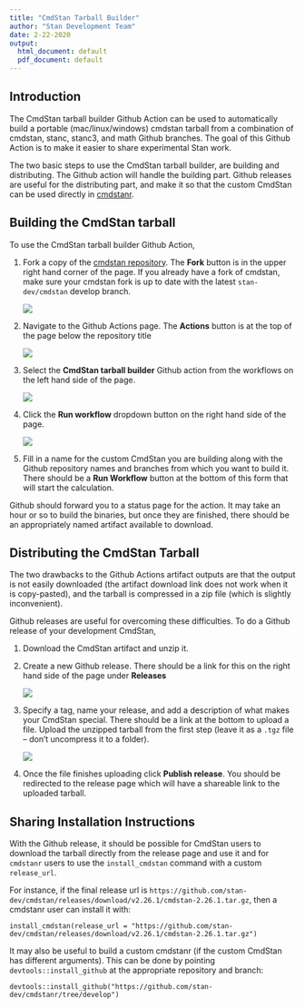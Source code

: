 ```yaml
---
title: "CmdStan Tarball Builder"
author: "Stan Development Team"
date: 2-22-2020
output:
  html_document: default
  pdf_document: default
---
```


## Introduction

The CmdStan tarball builder Github Action can be used to automatically build a
portable (mac/linux/windows) cmdstan tarball from a combination of cmdstan,
stanc, stanc3, and math Github branches. The goal of this Github Action is to
make it easier to share experimental Stan work.

The two basic steps to use the CmdStan tarball builder, are building and
distributing. The Github action will handle the building part. Github releases
are useful for the distributing part, and make it so that the custom CmdStan
can be used directly in [cmdstanr](https://mc-stan.org/cmdstanr/).

## Building the CmdStan tarball

To use the CmdStan tarball builder Github Action,

1. Fork a copy of the [cmdstan repository](https://github.com/stan-dev/cmdstan).
The **Fork** button is in the upper right hand corner of the page. If you already
have a fork of cmdstan, make sure your cmdstan fork is up to date with the
latest `stan-dev/cmdstan` develop branch.

    ![](make_fork.png)

2. Navigate to the Github Actions page. The **Actions** button is at the top of
the page below the repository title

    ![](select_actions.png)

3. Select the **CmdStan tarball builder** Github action from the workflows on the
left hand side of the page.

    ![](select_tarball_builder.png)

4. Click the **Run workflow** dropdown button on the right hand side of the page.

    ![](run_workflow.png)

5. Fill in a name for the custom CmdStan you are building along with the Github
repository names and branches from which you want to build it. There should be
a **Run Workflow** button at the bottom of this form that will start the
calculation.

Github should forward you to a status page for the action. It may take an hour
or so to build the binaries, but once they are finished, there should be an
appropriately named artifact available to download.

## Distributing the CmdStan Tarball

The two drawbacks to the Github Actions artifact outputs are that the output is
not easily downloaded (the artifact download link does not work when it is
copy-pasted), and the tarball is compressed in a zip file (which is slightly
inconvenient).

Github releases are useful for overcoming these difficulties. To do a Github
release of your development CmdStan,

1. Download the CmdStan artifact and unzip it.

2. Create a new Github release. There should be a link for this on the right
hand side of the page under **Releases**

    ![](create_release.png)
    
3. Specify a tag, name your release, and add a description of what makes your
CmdStan special. There should be a link at the bottom to upload a file. Upload
the unzipped tarball from the first step (leave it as a `.tgz` file -- don't
uncompress it to a folder).

    ![](attach_file.png)

4. Once the file finishes uploading click **Publish release**. You should be
redirected to the release page which will have a shareable link to the uploaded
tarball.

## Sharing Installation Instructions

With the Github release, it should be possible for CmdStan users to download
the tarball directly from the release page and use it and for `cmdstanr` users
to use the `install_cmdstan` command with a custom `release_url`.

For instance, if the final release url is `https://github.com/stan-dev/cmdstan/releases/download/v2.26.1/cmdstan-2.26.1.tar.gz`,
then a cmdstanr user can install it with:

```
install_cmdstan(release_url = "https://github.com/stan-dev/cmdstan/releases/download/v2.26.1/cmdstan-2.26.1.tar.gz")
```

It may also be useful to build a custom cmdstanr (if the custom CmdStan has
different arguments). This can be done by pointing `devtools::install_github` at
the appropriate repository and branch:

```
devtools::install_github("https://github.com/stan-dev/cmdstanr/tree/develop")
```
